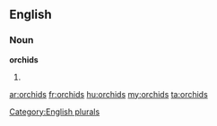 ==English==

===Noun===
'''orchids'''

# {{plural of|[[orchid]]}}

[[Category:English plurals]]

[[ar:orchids]]
[[fr:orchids]]
[[hu:orchids]]
[[my:orchids]]
[[ta:orchids]]